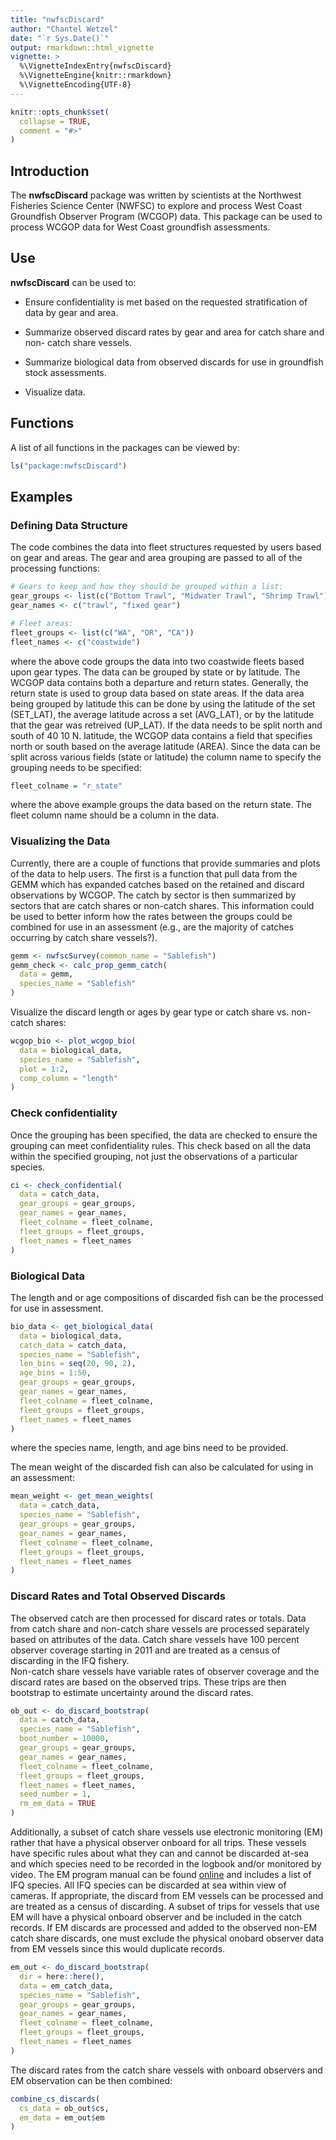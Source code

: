 ```yaml
---
title: "nwfscDiscard"
author: "Chantel Wetzel"
date: "`r Sys.Date()`"
output: rmarkdown::html_vignette
vignette: >
  %\VignetteIndexEntry{nwfscDiscard}
  %\VignetteEngine{knitr::rmarkdown}
  %\VignetteEncoding{UTF-8}
---
```


```r
knitr::opts_chunk$set(
  collapse = TRUE,
  comment = "#>"
)
```

## Introduction

The **nwfscDiscard** package was written by scientists at the Northwest Fisheries Science Center (NWFSC) to explore and process West Coast Groundfish Observer Program (WCGOP) data. This package can be
used to process WCGOP data for West Coast groundfish assessments.

## Use

**nwfscDiscard** can be used to:

* Ensure confidentiality is met based on the requested stratification of data
by gear and area.

* Summarize observed discard rates by gear and area for catch share and non-
catch share vessels.

* Summarize biological data from observed discards for use in groundfish
stock assessments.

* Visualize data.

## Functions

A list of all functions in the packages can be viewed by:

```r
ls("package:nwfscDiscard")
```

## Examples

### Defining Data Structure

The code combines the data into fleet structures requested by users based on gear
and areas. The gear and area grouping are passed to all of the processing functions:

```r
# Gears to keep and how they should be grouped within a list:
gear_groups <- list(c("Bottom Trawl", "Midwater Trawl", "Shrimp Trawl"), c("Hook & Line", "Pot"))
gear_names <- c("trawl", "fixed gear")

# Fleet areas:
fleet_groups <- list(c("WA", "OR", "CA"))
fleet_names <- c("coastwide")
```

where the above code groups the data into two coastwide fleets based upon gear
types. The data can be grouped by state or by latitude.  The WCGOP data contains
both a departure and return states.  Generally, the return state is used to group
data based on state areas. If the data area being grouped by latitude this can be
done by using the latitude of the set (SET_LAT), the average latitude across a
set (AVG_LAT), or by the latitude that the gear was retreived (UP_LAT).  If the
data needs to be split north and south of 40 10 N. latitude, the WCGOP data contains
a field that specifies north or south based on the average latitude (AREA). Since
the data can be split across various fields (state or latitude) the column name
to specify the grouping needs to be specified:

```r
fleet_colname = "r_state"
```

where the above example groups the data based on the return state. The fleet 
column name should be a column in the data.

### Visualizing the Data

Currently, there are a couple of functions that provide summaries and plots of the 
data to help users.  The first is a function that pull data from the GEMM which
has expanded catches based on the retained and discard observations by WCGOP. The
catch by sector is then summarized by sectors that are catch shares or non-catch
shares.  This information could be used to better inform how the rates between the
groups could be combined for use in an assessment (e.g., are the majority of catches
occurring by catch share vessels?).

```r
gemm <- nwfscSurvey(common_name = "Sablefish")
gemm_check <- calc_prop_gemm_catch(
  data = gemm,
  species_name = "Sablefish"
)
```

Visualize the discard length or ages by gear type or catch share vs. non-catch
shares:

```r 
wcgop_bio <- plot_wcgop_bio(
  data = biological_data,
  species_name = "Sablefish",
  plot = 1:2,
  comp_column = "length"
)
```

### Check confidentiality

Once the grouping has been specified, the data are checked to ensure the grouping
can meet confidentiality rules. This check based on all the data within the specified
grouping, not just the observations of a particular species.

```r
ci <- check_confidential(
  data = catch_data,
  gear_groups = gear_groups,
  gear_names = gear_names,
  fleet_colname = fleet_colname,
  fleet_groups = fleet_groups,
  fleet_names = fleet_names
)
```

### Biological Data

The length and or age compositions of discarded fish can be the processed for use 
in assessment.

```r
bio_data <- get_biological_data(
  data = biological_data,
  catch_data = catch_data,
  species_name = "Sablefish",
  len_bins = seq(20, 90, 2),
  age_bins = 1:50,
  gear_groups = gear_groups,
  gear_names = gear_names,
  fleet_colname = fleet_colname,
  fleet_groups = fleet_groups,
  fleet_names = fleet_names
)
```

where the species name, length, and age bins need to be provided.

The mean weight of the discarded fish can also be calculated for using in an 
assessment:

```r
mean_weight <- get_mean_weights(
  data = catch_data,
  species_name = "Sablefish",
  gear_groups = gear_groups,
  gear_names = gear_names,
  fleet_colname = fleet_colname,
  fleet_groups = fleet_groups,
  fleet_names = fleet_names
)
```

### Discard Rates and Total Observed Discards

The observed catch are then processed for discard rates or totals.  Data from
catch share and non-catch share vessels are processed separately based on 
attributes of the data. Catch share vessels have 100 percent observer coverage 
starting in 2011 and are treated as a census of discarding in the IFQ fishery.  
Non-catch share vessels have variable rates of observer coverage and the discard 
rates are based on the observed trips. These trips are then bootstrap to estimate 
uncertainty around the discard rates. 

```r
ob_out <- do_discard_bootstrap(
  data = catch_data,
  species_name = "Sablefish",
  boot_number = 10000,
  gear_groups = gear_groups,
  gear_names = gear_names,
  fleet_colname = fleet_colname,
  fleet_groups = fleet_groups,
  fleet_names = fleet_names,
  seed_number = 1,
  rm_em_data = TRUE
)
```

Additionally, a subset of catch share vessels use electronic monitoring (EM) rather
that have a physical observer onboard for all trips. These vessels have specific
rules about what they can and cannot be discarded at-sea and which species need
to be recorded in the logbook and/or monitored by video. The EM program manual
can be found [online](https://www.fisheries.noaa.gov/s3/2023-11/2024ElectronicMonitoring-ProgramManual-Updated-November2023.pdf) and includes a list of IFQ species.  All IFQ species
can be discarded at sea within view of cameras. If appropriate, the discard from
EM vessels can be processed and are treated as a census of discarding. A subset
of trips for vessels that use EM will have a physical onboard observer and be
included in the catch records. If EM discards are processed and added to the 
observed non-EM catch share discards, one must exclude the physical onobard observer 
data from EM vessels since this would duplicate records.


```r
em_out <- do_discard_bootstrap(
  dir = here::here(),
  data = em_catch_data,
  species_name = "Sablefish",
  gear_groups = gear_groups,
  gear_names = gear_names,
  fleet_colname = fleet_colname,
  fleet_groups = fleet_groups,
  fleet_names = fleet_names
)
```

The discard rates from the catch share vessels with onboard observers and EM 
observation can be then combined:

```r
combine_cs_discards(
  cs_data = ob_out$cs,
  em_data = em_out$em
)
```




